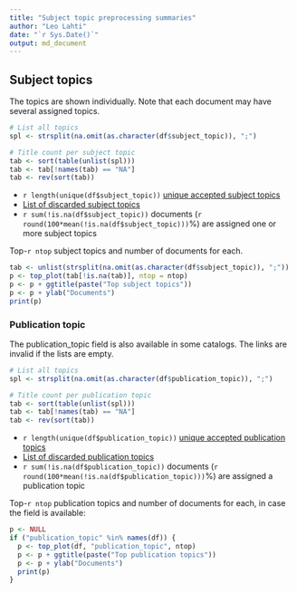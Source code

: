```yaml
---
title: "Subject topic preprocessing summaries"
author: "Leo Lahti"
date: "`r Sys.Date()`"
output: md_document
---
```


## Subject topics

The topics are shown individually. Note that each document may have
several assigned topics.

```r
# List all topics
spl <- strsplit(na.omit(as.character(df$subject_topic)), ";")

# Title count per subject topic
tab <- sort(table(unlist(spl)))
tab <- tab[!names(tab) == "NA"]
tab <- rev(sort(tab)) 
```

  * `r length(unique(df$subject_topic))` [unique accepted subject topics](output.tables/subject_topic_accepted.csv)
  * [List of discarded subject topics](output.tables/subject_topic_discarded.csv)
  * `r sum(!is.na(df$subject_topic))` documents (`r round(100*mean(!is.na(df$subject_topic)))`%) are assigned one or more subject topics 


Top-`r ntop` subject topics and number of documents for each.

```r
tab <- unlist(strsplit(na.omit(as.character(df$subject_topic)), ";"))
p <- top_plot(tab[!is.na(tab)], ntop = ntop)
p <- p + ggtitle(paste("Top subject topics"))
p <- p + ylab("Documents")
print(p)
```

### Publication topic

The publication_topic field is also available in some catalogs. The links are invalid if the lists are empty.

```r
# List all topics
spl <- strsplit(na.omit(as.character(df$publication_topic)), ";")

# Title count per publication topic
tab <- sort(table(unlist(spl)))
tab <- tab[!names(tab) == "NA"]
tab <- rev(sort(tab)) 
```

  * `r length(unique(df$publication_topic))` [unique accepted publication topics](output.tables/publication_topic_accepted.csv)
  * [List of discarded publication topics](output.tables/publication_topic_discarded.csv)
  * `r sum(!is.na(df$publication_topic))` documents (`r round(100*mean(!is.na(df$publication_topic)))`%) are assigned a publication topic 

Top-`r ntop` publication topics and number of documents for each, in
case the field is available:

```r
p <- NULL
if ("publication_topic" %in% names(df)) {
  p <- top_plot(df, "publication_topic", ntop)
  p <- p + ggtitle(paste("Top publication topics"))
  p <- p + ylab("Documents")
  print(p)
}
```